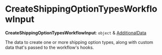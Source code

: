
# CreateShippingOptionTypesWorkflowInput

 **CreateShippingOptionTypesWorkflowInput**: `object` & [AdditionalData](../../../types/HttpTypes/types/types.HttpTypes.AdditionalData/page.mdx)

The data to create one or more shipping option types, along with custom data that's passed to the workflow's hooks.
